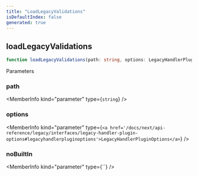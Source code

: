 ```yaml
---
title: "LoadLegacyValidations"
isDefaultIndex: false
generated: true
---
```



<!-- This file was generated from the CommandKit source. Do not modify. Instead, re-run the "docgen" script -->


## loadLegacyValidations

<GenerationInfo sourceFile="packages/legacy/src/loadLegacyValidations.ts" sourceLine="37" packageName="@commandkit/legacy" />



```ts title="Signature"
function loadLegacyValidations(path: string, options: LegacyHandlerPluginOptions, noBuiltIn:  = false): void
```
Parameters

### path

<MemberInfo kind="parameter" type={`string`} />

### options

<MemberInfo kind="parameter" type={`<a href='/docs/next/api-reference/legacy/interfaces/legacy-handler-plugin-options#legacyhandlerpluginoptions'>LegacyHandlerPluginOptions</a>`} />

### noBuiltIn

<MemberInfo kind="parameter" type={``} />

